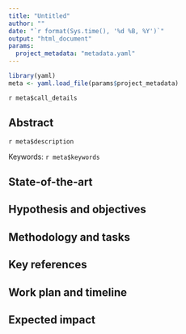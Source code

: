 ```yaml
---
title: "Untitled"
author: ""
date: "`r format(Sys.time(), '%d %B, %Y')`"
output: "html_document"
params:
  project_metadata: "metadata.yaml"
---
```

```r
library(yaml)
meta <- yaml.load_file(params$project_metadata)
```

`r meta$call_details`

## Abstract
`r meta$description`

Keywords: `r meta$keywords` 

## State-of-the-art

## Hypothesis and objectives

## Methodology and tasks

## Key references

## Work plan and timeline

## Expected impact

